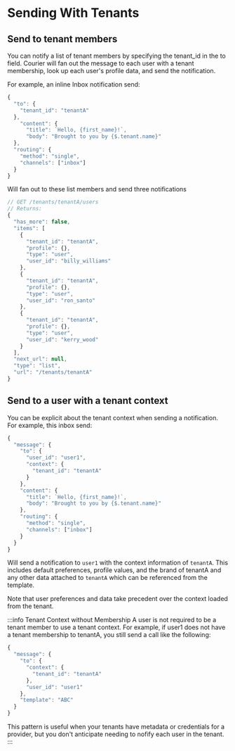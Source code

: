 # Sending With Tenants

## Send to tenant members

You can notify a list of tenant members by specifying the tenant_id in the to field. Courier will fan out the message to each user with a tenant membership, look up each user's profile data, and send the notification.

For example, an inline Inbox notification send:

```javascript
{
  "to": {
    "tenant_id": "tenantA"
  },
    "content": {
      "title": `Hello, {first_name}!`,
      "body": "Brought to you by {$.tenant.name}"
  },
  "routing": {
    "method": "single",
    "channels": ["inbox"]
  }
}
```

Will fan out to these list members and send three notifications

```javascript
// GET /tenants/tenantA/users
// Returns:
{
  "has_more": false,
  "items": [
    {
      "tenant_id": "tenantA",
      "profile": {},
      "type": "user",
      "user_id": "billy_williams"
    },
    {
      "tenant_id": "tenantA",
      "profile": {},
      "type": "user",
      "user_id": "ron_santo"
    },
    {
      "tenant_id": "tenantA",
      "profile": {},
      "type": "user",
      "user_id": "kerry_wood"
    }
  ],
  "next_url": null,
  "type": "list",
  "url": "/tenants/tenantA"
}
```

## Send to a user with a tenant context

You can be explicit about the tenant context when sending a notification. For example, this inbox send:

```javascript
{
  "message": {
    "to": {
      "user_id": "user1",
      "context": {
        "tenant_id": "tenantA"
      }
    },
    "content": {
      "title": `Hello, {first_name}!`,
      "body": "Brought to you by {$.tenant.name}"
    },
    "routing": {
      "method": "single",
      "channels": ["inbox"]
    }
  }
}
```

Will send a notification to `user1` with the context information of `tenantA`.
This includes default preferences, profile values, and the brand of tenantA
and any other data attached to `tenantA` which can be referenced from the template.

Note that user preferences and data take precedent over the context loaded from
the tenant.

:::info Tenant Context without Membership
A user is not required to be a tenant member to use a tenant context. For example, if user1 does not have a tenant membership to tenantA, you still send a call like the following:

```javascript
{
  "message": {
    "to": {
      "context": {
        "tenant_id": "tenantA"
      },
      "user_id": "user1"
    },
    "template": "ABC"
  }
}
```

This pattern is useful when your tenants have metadata or credentials for a provider, but you don't anticipate needing to nofify each user in the tenant.
:::
